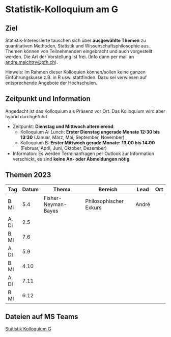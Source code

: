 # Statistik-Kolloquium am G



## Ziel

Statistik-Interessierte tauschen sich über **ausgewählte Themen** zu quantitativen Methoden, Statistik und Wissenschaftsphilosophie aus. Themen können von Teilnehmenden eingebracht und auch vorgestellt werden. Die Art der Vorstellung ist frei. (Info dann per mail an [andre.meichtry@bfh.ch](mailto:andre.meichtry@bfh.ch)). 

Hinweis: Im Rahmen dieser Kolloquien können/sollen keine ganzen Einführungskurse z.B. in R usw. stattfinden. Dazu sei verwiesen auf entsprechende Angebote der Hochschulen.






## Zeitpunkt und Information
Angedacht ist das Kolloquium als Präsenz vor Ort. Das Kolloquium wird aber hybrid durchgeführt. 


 * Zeitpunkt: **Dienstag und Mittwoch alternierend**:
   * Kolloquium A: *Lunch*: **Erster Dienstag ungerade Monate 12:30 bis 13:30** (Januar, März, Mai, September, November)
   * Kolloquium B: **Erster Mittwoch gerade Monate: 13:00 bis 14:00** (Februar, April, Juni, Oktober, Dezember)
 

* Informaton: Es werden Terminanfragen per Outlook zur Information verschickt, es sind **keine An- oder Abmeldungen nötig**. 


## Themen 2023


| Tag   | Datum | Thema               | Bereich                | Lead  | Ort |
|-------|-------|---------------------|------------------------|-------|-----|
| B. Mi | 5.4   | Fisher-Neyman-Bayes | Philosophischer Exkurs | André |     |
| A. Di | 2.5   |                     |                        |       |     |
| B. MI | 7.6   |                     |                        |       |     |
| A. DI | 5.9   |                     |                        |       |     |
| B. MI | 4.10  |                     |                        |       |     |
| A. DI | 7.11  |                     |                        |       |     |
| B. MI | 6.12  |                     |                        |       |     |


## Dateien auf MS Teams

[Statistik Kolloquium G](https://teams.microsoft.com/l/team/19%3agvj8snDL7FYBHmhng2kxL9bYK0aHVvqLbK5tKNrV8Qk1%40thread.tacv2/conversations?groupId=8f5bd215-c94c-4ae1-bf5e-8db849f8c303&tenantId=d6a1cf8c-768e-4187-a738-b6e50c4deb4a)


